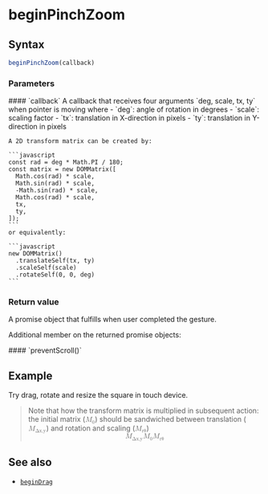 
<Module name="zeta-dom/dom" />

# beginPinchZoom

## Syntax

```javascript
beginPinchZoom(callback)
```

<ImportHint
    name="beginPinchZoom"
    module="zeta-dom/dom"
    global="zeta.dom.beginPinchZoom"
/>

### Parameters

<dl>
    #### `callback`
    A callback that receives four arguments `deg, scale, tx, ty` when pointer is moving where
    - `deg`: angle of rotation in degrees
    - `scale`: scaling factor
    - `tx`: translation in X-direction in pixels
    - `ty`: translation in Y-direction in pixels

    A 2D transform matrix can be created by:

    ```javascript
    const rad = deg * Math.PI / 180;
    const matrix = new DOMMatrix([
      Math.cos(rad) * scale,
      Math.sin(rad) * scale,
      -Math.sin(rad) * scale,
      Math.cos(rad) * scale,
      tx,
      ty,
    ]);
    ```
    or equivalently:

    ```javascript
    new DOMMatrix()
      .translateSelf(tx, ty)
      .scaleSelf(scale)
      .rotateSelf(0, 0, deg)
    ```
</dl>

### Return value

A promise object that fulfills when user completed the gesture.

Additional member on the returned promise objects:

<dl>
    #### `preventScroll()` <Badge.Version />
</dl>

## Example

Try drag, rotate and resize the square in touch device.

<Example />

> Note that how the transform matrix is multiplied in subsequent action:
> the initial matrix (<math><msub><mi>M</mi><mn>0</mn></msub></math>) should be sandwiched between
> translation (<math><msub><mi>M</mi><mn>Δx,y</mn></msub></math>) and rotation and scaling 
> (<math><msub><mi>M</mi><mn>rθ</mn></msub></math>)
>   <math display="block">
>       <msub><mi>M</mi><mn>Δx,y</mn></msub>
>       <msub><mi>M</mi><mn>0</mn></msub>
>       <msub><mi>M</mi><mn>rθ</mn></msub>
>   </math>

## See also

- [`beginDrag`](:)
